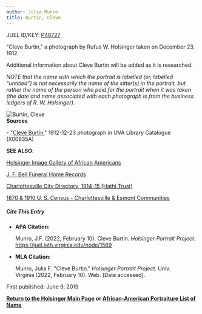 ```yaml
---
author: Julia Munro
title: Burtin, Cleve
---
```

JUEL ID/KEY: [P48727](http://juel.iath.virginia.edu/public_person?person=48727 "P48727")

"Cleve Burtin," a photograph by Rufus W. Holsinger taken on December 23, 1912.

Additional information about Cleve Burtin will be added as it is researched.

_NOTE that the name with which the portrait is labelled (or, labelled "untitled") is not necessarily the name of the sitter(s) in the portrait, but rather the name of the person who paid for the portrait when it was taken (the date and name associated with each photograph is from the business ledgers of R. W. Holsinger)._

![Burtin, Cleve](https://iiif.lib.virginia.edu/iiif/uva-lib:1040775/full/1000,1337/0/default.jpg "Burtin, Cleve")   
**Sources**

\- "[Cleve Burtin](https://search.lib.virginia.edu/catalog/uva-lib:1040775#?c=0&m=0&s=0&cv=0&xywh=607%2C132%2C1804%2C1337 "Burtin, Cleve")," 1912-12-23 photograph in UVA Library Catalogue (X00935A) 

**SEE ALSO**:

[Holsinger Image Gallery of African Americans](http://rwholsingerphotos.org/images.php "Holsinger Image Gallery of African Americans")

[J. F. Bell Funeral Home Records](http://www2.vcdh.virginia.edu/afam/raceandplace/perl_scripts/funeral_search.html "J. F. Bell Funeral Home Database")

[Charlottesville City Directory, 1914-15 \[Hathi Trust\]](https://catalog.hathitrust.org/Record/101954103 "Charlottesville City Directory, 1914-15") 

[1870 & 1910 U. S. Census - Charlottesville & Esmont Communities](http://www2.vcdh.virginia.edu/afam/raceandplace/census/search_both.html "1870 & 1910 U. S. Census: Charlottesville and Esmont Communities")

##### **Cite This Entry**

*   **APA Citation:**
    
    Munro, J.F. (2022, February 10). Cleve Burtin. _Holsinger Portrait Project_. https://juel.iath.virginia.edu/node/1569
    
*   **MLA Citation:**
    
    Munro, Julia F. "Cleve Burtin." _Holsinger Portrait Project_. Univ. Virginia (2022, February 10). Web. \[Date accessed\].
    

First published: June 9, 2019    

[**Return to the Holsinger Main Page**](http://juel.iath.virginia.edu/node/980) **or [African-American Portraiture List of Name](http://juel.iath.virginia.edu/node/996)**